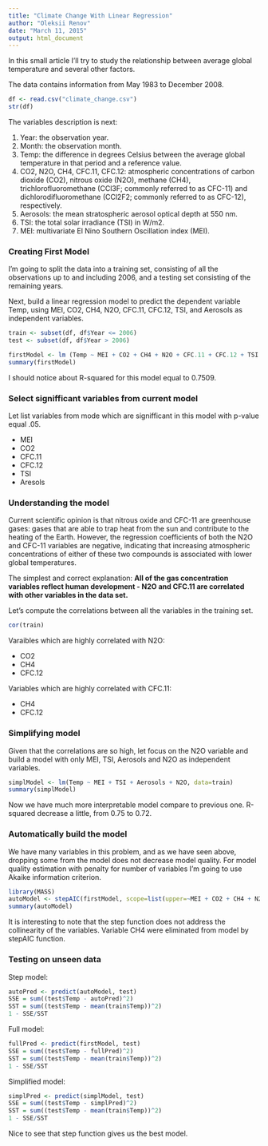 ```yaml
---
title: "Climate Change With Linear Regression"
author: "Oleksii Renov"
date: "March 11, 2015"
output: html_document
---
```


In this small article I'll try to study the relationship between average global temperature and several other factors.

The data contains information from May 1983 to December 2008. 

```r
df <- read.csv("climate_change.csv")
str(df)
```

The variables description is next:

1.  Year: the observation year.
2.  Month: the observation month.
3.  Temp: the difference in degrees Celsius between the average global temperature in that period and a reference value. 
4.  CO2, N2O, CH4, CFC.11, CFC.12: atmospheric concentrations of carbon dioxide (CO2), nitrous oxide (N2O), methane  (CH4), trichlorofluoromethane (CCl3F; commonly referred to as CFC-11) and dichlorodifluoromethane (CCl2F2; commonly referred to as CFC-12), respectively.
5.  Aerosols: the mean stratospheric aerosol optical depth at 550 nm.
6.  TSI: the total solar irradiance (TSI) in W/m2.
7.  MEI: multivariate El Nino Southern Oscillation index (MEI).

### Creating First Model

I'm going to split the data into a training set, consisting of all the observations up to and including 2006, and a testing set consisting of the remaining years.

Next, build a linear regression model to predict the dependent variable Temp, using MEI, CO2, CH4, N2O, CFC.11, CFC.12, TSI, and Aerosols as independent variables.

```r
train <- subset(df, df$Year <= 2006)
test <- subset(df, df$Year > 2006)

firstModel <- lm (Temp ~ MEI + CO2 + CH4 + N2O + CFC.11 + CFC.12 + TSI + Aerosols, data = train)
summary(firstModel)
```

I should notice about R-squared for this model equal to 0.7509.

### Select signifficant variables from current model

Let list variables from mode which are signifficant in this model with p-value equal .05.

+ MEI
+ CO2
+ CFC.11
+ CFC.12
+ TSI
+ Aresols

### Understanding the model

Current scientific opinion is that nitrous oxide and CFC-11 are greenhouse gases: gases that are able to trap heat from the sun and contribute to the heating of the Earth. However, the regression coefficients of both the N2O and CFC-11 variables are negative, indicating that increasing atmospheric concentrations of either of these two compounds is associated with lower global temperatures.

The simplest and correct explanation:
**All of the gas concentration variables reflect human development - N2O and CFC.11 are correlated with other variables in the data set.**

Let's compute the correlations between all the variables in the training set.

```r
cor(train)
```

Varaibles which are highly correlated with N2O:

+ CO2
+ CH4
+ CFC.12

Variables which are highly correlated with CFC.11:

+ CH4
+ CFC.12

### Simplifying model

Given that the correlations are so high, let focus on the N2O variable and build a model with only MEI, TSI, Aerosols and N2O as independent variables.

```r
simplModel <- lm(Temp ~ MEI + TSI + Aerosols + N2O, data=train)
summary(simplModel)
```

Now we have much more interpretable model compare to previous one. R-squared decrease a little, from 0.75 to 0.72.

### Automatically build the model

We have many variables in this problem, and as we have seen above, dropping some from the model does not decrease model quality. For model quality estimation with penalty for number of variables I'm going to use Akaike information criterion.

```r
library(MASS)
autoModel <- stepAIC(firstModel, scope=list(upper=~MEI + CO2 + CH4 + N2O + CFC.11 + CFC.12 + TSI + Aerosols, lower = ~1), trace = FALSE)
summary(autoModel)
```

It is interesting to note that the step function does not address the collinearity of the variables.  Variable CH4 were eliminated from model by stepAIC function.

### Testing on unseen data

Step model:
```r
autoPred <- predict(autoModel, test)
SSE = sum((test$Temp - autoPred)^2)
SST = sum((test$Temp - mean(train$Temp))^2)
1 - SSE/SST
```

Full model:
```r
fullPred <- predict(firstModel, test)
SSE = sum((test$Temp - fullPred)^2)
SST = sum((test$Temp - mean(train$Temp))^2)
1 - SSE/SST
```

Simplified model:
```r
simplPred <- predict(simplModel, test)
SSE = sum((test$Temp - simplPred)^2)
SST = sum((test$Temp - mean(train$Temp))^2)
1 - SSE/SST
```

Nice to see that step function gives us the best model.